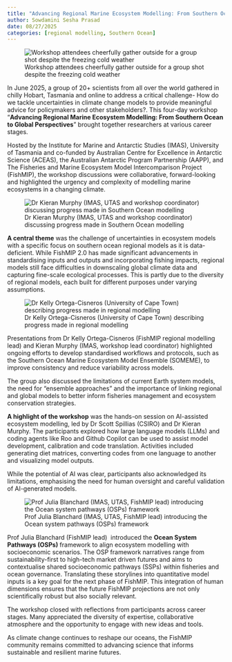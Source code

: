 ```yaml
---
title: "Advancing Regional Marine Ecosystem Modelling: From Southern Ocean to Global Perspectives"
author: Sowdamini Sesha Prasad
date: 08/27/2025
categories: [regional modelling, Southern Ocean]
---
```


![Workshop attendees cheerfully gather outside for a group shot despite the freezing cold weather](images/FishMIPworkshopparticipantsHobart.jpg)

In June 2025, a group of 20+ scientists from all over the world gathered in chilly Hobart, Tasmania and online to address a critical challenge- How do we tackle uncertainties in climate change models to provide meaningful advice for policymakers and other stakeholders?. This four-day workshop “**Advancing Regional Marine Ecosystem Modelling: From Southern Ocean to Global Perspectives**” brought together researchers at various career stages. 

Hosted by the Institute for Marine and Antarctic Studies (IMAS), University of Tasmania and co-funded by Australian Centre for Excellence in Antarctic Science (ACEAS), the Australian Antarctic Program Partnership (AAPP), and The Fisheries and Marine Ecosystem Model Intercomparison Project (FishMIP), the workshop discussions were collaborative, forward-looking and highlighted the urgency and complexity of modelling marine ecosystems in a changing climate. 

![Dr Kieran Murphy (IMAS, UTAS and workshop coordinator) discussing progress made in Southern Ocean modelling](images/KieranatSOMEME.JPG)

**A central theme** was the challenge of uncertainties in ecosystem models with a specific focus on southern ocean regional models as it is data-deficient. While FishMIP 2.0 has made significant advancements in standardising inputs and outputs and incorporating fishing impacts, regional models still face difficulties in downscaling global climate data and capturing fine-scale ecological processes. This is partly due to the diversity of regional models, each built for different purposes under varying assumptions. \

![Dr Kelly Ortega-Cisneros (University of Cape Town) describing progress made in regional modelling](images/KellyatSOMEME.JPG)

Presentations from Dr Kelly Ortega-Cisneros (FishMIP regional modelling lead) and Kieran Murphy (IMAS, workshop lead coordinator) highlighted ongoing efforts to develop standardised workflows and protocols, such as the Southern Ocean Marine Ecosystem Model Ensemble (SOMEME), to improve consistency and reduce variability across models. 

The group also discussed the limitations of current Earth system models, the need for “ensemble approaches” and the importance of linking regional and global models to better inform fisheries management and ecosystem conservation strategies. 

**A highlight of the workshop** was the hands-on session on AI-assisted ecosystem modelling, led by Dr Scott Spillias (CSIRO) and Dr Kieran Murphy. The participants explored how large language models (LLMs) and coding agents like Roo and Github Copilot can be used to assist model development, calibration and code translation. Activities included generating diet matrices, converting codes from one language to another and visualizing model outputs. 

While the potential of AI was clear, participants also acknowledged its limitations, emphasising the need for human oversight and careful validation of AI-generated models.

![Prof Julia Blanchard (IMAS, UTAS, FishMIP lead) introducing the Ocean system pathways (OSPs) framework](images/JuliaatSOMEME.JPG)

Prof Julia Blanchard (FishMIP lead)  introduced the **Ocean System Pathways (OSPs)** framework to align ecosystem modelling with socioeconomic scenarios. The OSP framework narratives range from sustainability-first to high-tech market driven futures and aims to contextualise shared socioeconomic pathways (SSPs) within fisheries and ocean governance. Translating these storylines into quantitative model inputs is a key goal for the next phase of FishMIP. This integration of human dimensions ensures that the future FishMIP projections are not only scientifically robust but also socially relevant.  

The workshop closed with reflections from participants across career stages. Many appreciated the diversity of expertise, collaborative atmosphere and the opportunity to engage with new ideas and tools. 

As climate change continues to reshape our oceans, the FishMIP community remains committed to advancing science that informs sustainable and resilient marine futures.
